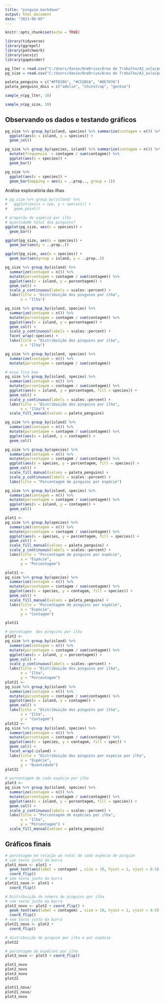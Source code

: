 ---
title: "pinguim_markdown"
output: html_document
date: "2023-06-05"
---

```{r setup, include=FALSE}
knitr::opts_chunk$set(echo = TRUE)

library(tidyverse)
library(ggrepel)
library(patchwork)
library(socviz)
library(gapminder)

pg_lter = read.csv("C:/Users/danie/OneDrive/Área de Trabalho/A2_asla/penguins_lter.csv")
pg_size = read.csv("C:/Users/danie/OneDrive/Área de Trabalho/A2_asla/penguins_size.csv")

paleta_penguins = c("#FF8204", "#C55BCA", "#0E7076")
paleta_penguins_dois = c("adelie", "chinstrap", "gentoo")
```

```{r}
sample_n(pg_lter, 10)
```
```{r}
sample_n(pg_size, 10)
```
## Observando os dados e testando gráficos
```{r}
pg_size %>% group_by(island, species) %>% summarize(contagem = n()) %>% 
  ggplot(aes(x = island, y = species)) +
  geom_col()
```


```{r}
pg_size %>% group_by(species, island) %>% summarize(contagem = n()) %>% 
  mutate(frequencia  = contagem / sum(contagem)) %>% 
  ggplot(aes(x = species)) +
  geom_bar()

pg_size %>% 
  ggplot(aes(x = species)) +
  geom_bar(mapping = aes(y = ..prop.., group = 1))
```
Análise exploratória das ilhas

```{r}
# pg_size %>% group_by(island) %>% 
#   ggplot(aes(x = spe, y = species)) +
#   geom_point()

# proporão de espécie por ilha
# quantidade total dos pinguins?
ggplot(pg_size, aes(x = species)) +
  geom_bar()

ggplot(pg_size, aes(x = species)) +
  geom_bar(aes(y = ..prop..))

ggplot(pg_size, aes(x = species)) +
  geom_bar(aes(group = island, y = ..prop..))

pg_size %>% group_by(island) %>% 
  summarize(contagem = n()) %>% 
  mutate(porcentagem = contagem / sum(contagem)) %>% 
  ggplot(aes(x = island, y = porcentagem)) +
  geom_col() +
  scale_y_continuous(labels = scales::percent) +
  labs(title = "Distribuição dos pinguins por ilha",
       x = "Ilha")

pg_size %>% group_by(island, species) %>% 
  summarize(contagem = n()) %>% 
  mutate(porcentagem = contagem / sum(contagem)) %>% 
  ggplot(aes(x = island, y = porcentagem)) +
  geom_col() +
  scale_y_continuous(labels = scales::percent) +
  facet_wrap(~species) +
  labs(title = "Distribuição dos pinguins por ilha",
       x = "Ilha")

pg_size %>% group_by(island, species) %>% 
  summarize(contagem = n()) %>% 
  mutate(porcentagem = contagem / sum(contagem))

# esse fico bao
pg_size %>% group_by(island, species) %>%
  summarize(contagem = n()) %>%
  mutate(porcentagem = contagem / sum(contagem)) %>%
  ggplot(aes(x = island, y = porcentagem, fill = species)) +
  geom_col() +
  scale_y_continuous(labels = scales::percent) +
  labs(title = "Distribuição dos pinguins por ilha",
       x = "Ilha") +
  scale_fill_manual(values = paleta_penguins)
```
```{r}
pg_size %>% group_by(island) %>% 
  summarize(contagem = n()) %>% 
  mutate(porcentagem = contagem / sum(contagem)) %>% 
  ggplot(aes(x = island, y = contagem)) +
  geom_col()

pg_size %>% group_by(species) %>% 
  summarize(contagem = n()) %>% 
  mutate(porcentagem = contagem / sum(contagem)) %>% 
  ggplot(aes(x = species, y = porcentagem, fill = species)) +
  geom_col() +
  scale_fill_manual(values = paleta_penguins) +
  scale_y_continuous(labels = scales::percent) +
  labs(title = "Porcentagem de pinguins por espécie")

pg_size %>% group_by(island, species) %>% 
  summarize(contagem = n()) %>% 
  mutate(porcentagem = contagem / sum(contagem)) %>% 
  ggplot(aes(x = island, y = contagem)) +
  geom_col()
```


```{r gráficos "finais"}
plot1 <- 
pg_size %>% group_by(species) %>% 
  summarize(contagem = n()) %>% 
  mutate(porcentagem = contagem / sum(contagem)) %>% 
  ggplot(aes(x = species, y = porcentagem, fill = species)) +
  geom_col() +
  scale_fill_manual(values = paleta_penguins) +
  scale_y_continuous(labels = scales::percent) +
  labs(title = "Porcentagem de pinguins por espécie",
       x = "Espécie",
       y = "Porcentagem")

plot11 <- 
pg_size %>% group_by(species) %>% 
  summarize(contagem = n()) %>% 
  mutate(porcentagem = contagem / sum(contagem)) %>% 
  ggplot(aes(x = species, y = contagem, fill = species)) +
  geom_col() +
  scale_fill_manual(values = paleta_penguins) +
  labs(title = "Porcentagem de pinguins por espécie",
       x = "Espécie",
       y = "Contagem")

plot11

# porcetagem  dos pinguins por ilha
plot2 <- 
pg_size %>% group_by(island) %>% 
  summarize(contagem = n()) %>% 
  mutate(porcentagem = contagem / sum(contagem)) %>% 
  ggplot(aes(x = island, y = porcentagem)) +
  geom_col() +
  scale_y_continuous(labels = scales::percent) +
  labs(title = "Distribuição dos pinguins por ilha",
       x = "Ilha",
       y = "Porcentagem")
plot21 <- 
pg_size %>% group_by(island) %>% 
  summarize(contagem = n()) %>% 
  mutate(porcentagem = contagem / sum(contagem)) %>% 
  ggplot(aes(x = island, y = contagem)) +
  geom_col() +
  labs(title = "Distribuição dos pinguins por ilha",
       x = "Ilha",
       y = "Contagem")
plot22 <- 
pg_size %>% group_by(island, species) %>% 
  summarize(contagem = n()) %>% 
  mutate(porcentagem = contagem / sum(contagem)) %>% 
  ggplot(aes(x = species, y = contagem, fill = spec)) +
  geom_col() +
  facet_wrap(~island) +
  labs(title = "Distribuição dos pinguins por espécie por ilha",
       x = "Espécie",
       y = "Quantidade")
plot22

# porcentagem de cada espécie por ilha
plot3 <- 
pg_size %>% group_by(island, species) %>%
  summarize(contagem = n()) %>%
  mutate(porcentagem = contagem / sum(contagem)) %>%
  ggplot(aes(x = island, y = porcentagem, fill = species)) +
  geom_col() +
  scale_y_continuous(labels = scales::percent) +
  labs(title = "Porcentagem de espécies por ilha",
       x = "Ilha",
       y = "Porcentagem") +
  scale_fill_manual(values = paleta_penguins)
```
## Gráficos finais
```{r gráficos "finais"}
# porcetagem em relação ao total de cada espécie de pinguim
# com texto junto da barra
plot1_novo <- plot1 + 
  geom_text(aes(label = contagem) , size = 10, hjust = 1, vjust = 0.5) +
  coord_flip()
# sem texto junto da barra
plot11_novo <- plot1 +
  coord_flip()

# Distribuição do número de pinguins por ilha
# com texto junto da barra
plot2_novo <- plot2 + coord_flip() +
  geom_text(aes(label = contagem) , size = 10, hjust = 1, vjust = 0.5) +
  coord_flip()
# sem texto junto da barra
plot21_novo <- plot2 +
  coord_flip()

# distribuição de pinguim por ilha e por espécie
plot22

# porcetagem de espécies por ilha
plot3_novo <- plot3 + coord_flip()

plot1_novo
plot2_novo
plot3_novo
plot22

plot11_novo/
plot21_novo/
plot3_novo
```